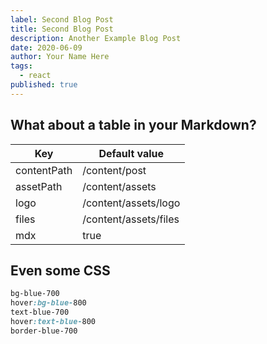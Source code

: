 ```yaml
---
label: Second Blog Post
title: Second Blog Post
description: Another Example Blog Post
date: 2020-06-09
author: Your Name Here
tags:
  - react
published: true
---
```


## What about a table in your Markdown?

| Key         | Default value         |
| ----------- | --------------------- |
| contentPath | /content/post         |
| assetPath   | /content/assets       |
| logo        | /content/assets/logo  |
| files       | /content/assets/files |
| mdx         | true                  |

## Even some CSS

```css
bg-blue-700
hover:bg-blue-800
text-blue-700
hover:text-blue-800
border-blue-700
```
